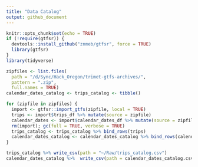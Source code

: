 ```yaml
---
title: "Data Catalog"
output: github_document
---
```


```r
knitr::opts_chunk$set(echo = TRUE)
if (!require(gtfsr)) {
  devtools::install_github("znmeb/gtfsr", force = TRUE)
  library(gtfsr)
}
library(tidyverse)
```

```r
zipfiles <- list.files(
  path = "/d/Sync/Hack_Oregon/trimet-gtfs-archives/",
  pattern = ".zip",
  full.names = TRUE)
calendar_dates_catalog <- trips_catalog <- tibble()

for (zipfile in zipfiles) {
  import <- gtfsr::import_gtfs(zipfile, local = TRUE)
  trips <- import$trips_df %>% mutate(source = zipfile)
  calendar_dates <- import$calendar_dates_df %>% mutate(source = zipfile)
  rm(import); gc(full = TRUE, verbose = TRUE)
  trips_catalog <- trips_catalog %>% bind_rows(trips)
  calendar_dates_catalog <- calendar_dates_catalog %>% bind_rows(calendar_dates)
}

trips_catalog %>% write_csv(path = "~/Raw/trips_catalog.csv")
calendar_dates_catalog %>%  write_csv(path = calendar_dates_catalog.csv)
```
